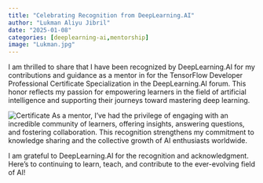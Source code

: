 ```yaml
---
title: "Celebrating Recognition from DeepLearning.AI"
author: "Lukman Aliyu Jibril"
date: "2025-01-08"
categories: [deeplearning-ai,mentorship]
image: "Lukman.jpg"
---
```


I am thrilled to share that I have been recognized by DeepLearning.AI for my contributions and guidance as a mentor in for the TensorFlow Developer Professional Certificate Specialization in the DeepLearning.AI forum. This honor reflects my passion for empowering learners in the field of artificial intelligence and supporting their journeys toward mastering deep learning.

![Certificate](Lukman.png)
As a mentor, I’ve had the privilege of engaging with an incredible community of learners, offering insights, answering questions, and fostering collaboration. This recognition strengthens my commitment to knowledge sharing and the collective growth of AI enthusiasts worldwide.

I am grateful to DeepLearning.AI for the recognition and acknowledgment. Here’s to continuing to learn, teach, and contribute to the ever-evolving field of AI!

